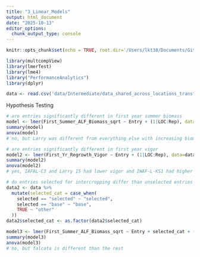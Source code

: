 ```yaml
---
title: "3_Linear_Models"
output: html_document
date: "2025-10-13"
editor_options: 
  chunk_output_type: console
---
```


```r
knitr::opts_chunk$set(echo = TRUE, root.dir='/Users/lkt38/Documents/Github/Alf-IWG_Selection')
```

```r
library(multcompView)
library(lmerTest)
library(lme4)
library("PerformanceAnalytics")
library(dplyr)
```

```r
data <- read.csv('data/Intermediate/data_shared_across_locations_transformed.csv')
```

Hypothesis Testing

```r
# are entries significantly different in first year summer biomass
model <- lmer(First_Summer_ALF_Biomass_sqrt ~ Entry + (1|LOC:Rep), data=data)
summary(model)
anova(model)
# no, but Larry was different from everything else with increasing biomass
```

```r
# are entries significantly different in first year vigor
model2 <- lmer(First_Yr_Regrowth_Vigor ~ Entry + (1|LOC:Rep), data=data)
summary(model2)
anova(model2)
# yes, IAFAL-C3 and Larry 15 had lower vigor and IWAF-L-KS1 had higher vigor
```

```r
# do entries selected for intercropping differ than unselected entries
data2 <- data %>%
  mutate(selected_cat = case_when(
    selected == "selected" ~ "selected",
    selected == "base" ~ "base",
    TRUE ~ "other"
  ))
data2$selected_cat <- as.factor(data2$selected_cat)

model3 <- lmer(First_Summer_ALF_Biomass_sqrt ~ Entry + selected_cat + (1|LOC:Rep), data=data2)
summary(model3)
anova(model3)
# no, but falcata is different than the rest
```


